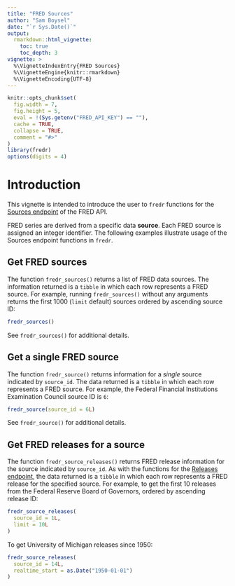 ```yaml
---
title: "FRED Sources"
author: "Sam Boysel"
date: "`r Sys.Date()`"
output: 
  rmarkdown::html_vignette:
    toc: true
    toc_depth: 3
vignette: >
  %\VignetteIndexEntry{FRED Sources}
  %\VignetteEngine{knitr::rmarkdown}
  %\VignetteEncoding{UTF-8}
---
```


```r
knitr::opts_chunk$set(
  fig.width = 7,
  fig.height = 5,
  eval = !(Sys.getenv("FRED_API_KEY") == ""),
  cache = TRUE,
  collapse = TRUE,
  comment = "#>"
)
library(fredr)
options(digits = 4)
```

# Introduction

This vignette is intended to introduce the user to `fredr` functions for the [Sources
endpoint](https://research.stlouisfed.org/docs/api/fred/#Sources) of the FRED API.

FRED series are derived from a specific data __source__.  Each FRED source is assigned an integer identifier.  The following examples illustrate usage of the Sources endpoint functions in `fredr`.

## Get FRED sources

The function `fredr_sources()` returns a list of FRED data sources.  The information returned is a `tibble` in which each row represents a FRED source.  For example, running `fredr_sources()` without any arguments returns the first 1000 (`limit` default) sources ordered by ascending source ID:

```r
fredr_sources()
```

See `fredr_sources()` for additional details.

## Get a single FRED source

The function `fredr_source()` returns information for a _single_ source indicated by `source_id`.  The data returned is a `tibble` in which each row represents a FRED source.   For example, the Federal Financial Institutions Examination Council source ID is `6`:

```r
fredr_source(source_id = 6L)
```

See `fredr_source()` for additional details.

## Get FRED releases for a source

The function `fredr_source_releases()` returns FRED release information for the source indicated by `source_id`.  As with the functions for the [Releases endpoint](http://sboysel.github.io/fredr/reference/index.html#Releases), the data returned is a `tibble` in which each row represents a FRED release for the specified source.  For example, to get the first 10 releases from the Federal Reserve Board of Governors, ordered by ascending release ID:

```r
fredr_source_releases(
  source_id = 1L,
  limit = 10L
)
```

To get University of Michigan releases since 1950:

```r
fredr_source_releases(
  source_id = 14L,
  realtime_start = as.Date("1950-01-01")
)
```
